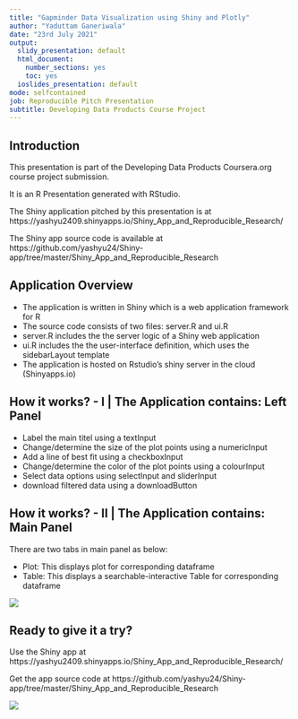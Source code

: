 ```yaml
---
title: "Gapminder Data Visualization using Shiny and Plotly"
author: "Yaduttam Ganeriwala"
date: "23rd July 2021"
output:
  slidy_presentation: default
  html_document:
    number_sections: yes
    toc: yes
  ioslides_presentation: default
mode: selfcontained
job: Reproducible Pitch Presentation
subtitle: Developing Data Products Course Project
---
```



## Introduction

This presentation is part of the Developing Data Products Coursera.org course project submission.

It is an R Presentation generated with RStudio.

The Shiny application pitched by this presentation is at 
https://yashyu2409.shinyapps.io/Shiny_App_and_Reproducible_Research/

The Shiny app source code is available at https://github.com/yashyu24/Shiny-app/tree/master/Shiny_App_and_Reproducible_Research


## Application Overview

- The application is written in Shiny which is a web application framework for R
- The source code consists of two files: server.R and ui.R
- server.R includes the the server logic of a Shiny web application
- ui.R includes the the user-interface definition, which uses the sidebarLayout template
- The application is hosted on Rstudio's shiny server in the cloud (Shinyapps.io)

## How it works? - I | The Application contains: Left Panel

- Label the main titel using a textInput
- Change/determine the size of the plot points using a numericInput
- Add a line of best fit using a checkboxInput
- Change/determine the color of the plot points using a colourInput
- Select data options using selectInput and sliderInput
- download filtered data using a downloadButton

## How it works? - II | The Application contains: Main Panel

There are two tabs in main panel as below:

- Plot: This displays plot for corresponding dataframe
- Table: This displays a searchable-interactive Table for corresponding dataframe

![](gapminder_using_shiny_1.png)

## Ready to give it a try?

Use the Shiny app at https://yashyu2409.shinyapps.io/Shiny_App_and_Reproducible_Research/

Get the app source code at https://github.com/yashyu24/Shiny-app/tree/master/Shiny_App_and_Reproducible_Research

![](gapminder_using_shiny_2.png)